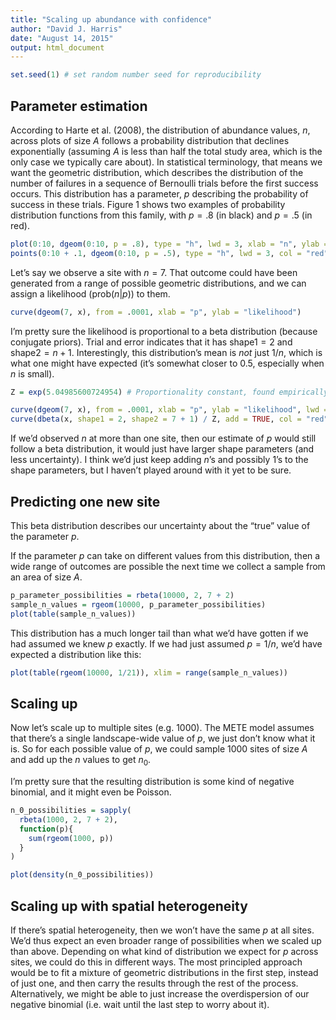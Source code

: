 ```yaml
---
title: "Scaling up abundance with confidence"
author: "David J. Harris"
date: "August 14, 2015"
output: html_document
---
```


```r
set.seed(1) # set random number seed for reproducibility
```

## Parameter estimation

According to Harte et al. (2008), the distribution of abundance values, $n$, across plots of size $A$ follows a probability distribution that declines exponentially (assuming $A$ is less than half the total study area, which is the only case we typically care about). In statistical terminology, that means we want the geometric distribution, which describes the distribution of the number of failures in a sequence of Bernoulli trials before the first success occurs.  This distribution has a parameter, $p$ describing the probability of success in these trials.  Figure 1 shows two examples of probability distribution functions from this family, with $p=.8$  (in black) and $p=.5$ (in red).

```r
plot(0:10, dgeom(0:10, p = .8), type = "h", lwd = 3, xlab = "n", ylab = "frequency")
points(0:10 + .1, dgeom(0:10, p = .5), type = "h", lwd = 3, col = "red")
```

Let's say we observe a site with $n=7$.  That outcome could have been generated from a range of possible geometric distributions, and we can assign a likelihood ($\mathrm{prob}(n|p)$) to them.

```r
curve(dgeom(7, x), from = .0001, xlab = "p", ylab = "likelihood")
```

I'm pretty sure the likelihood is proportional to a beta distribution (because conjugate priors). Trial and error indicates that it has $\mathrm{shape1} = 2$ and $\mathrm{shape2} = n + 1$. Interestingly, this distribution's mean is *not* just $1/n$, which is what one might have expected (it's somewhat closer to $0.5$, especially when $n$ is small).

```r
Z = exp(5.04985600724954) # Proportionality constant, found empirically

curve(dgeom(7, x), from = .0001, xlab = "p", ylab = "likelihood", lwd = 4)
curve(dbeta(x, shape1 = 2, shape2 = 7 + 1) / Z, add = TRUE, col = "red", lwd = 2)
```

If we'd observed $n$ at more than one site, then our estimate of $p$ would still follow a beta distribution, it would just have larger shape parameters (and less uncertainty). I think we'd just keep adding $n$'s and possibly $1$'s to the shape parameters, but I haven't played around with it yet to be sure.

## Predicting one new site

This beta distribution describes our uncertainty about the "true" value of the parameter $p$.

If the parameter $p$ can take on different values from this distribution, then a wide range of outcomes are possible the next time we collect a sample from an area of size $A$.

```r
p_parameter_possibilities = rbeta(10000, 2, 7 + 2)
sample_n_values = rgeom(10000, p_parameter_possibilities)
plot(table(sample_n_values))
```

This distribution has a much longer tail than what we'd have gotten if we had assumed we knew $p$ exactly. If we had just assumed $p = 1/n$, we'd have expected a distribution like this:

```r
plot(table(rgeom(10000, 1/21)), xlim = range(sample_n_values))
```

## Scaling up

Now let's scale up to multiple sites (e.g. 1000).  The METE model assumes that there's a single landscape-wide value of $p$, we just don't know what it is.  So for each possible value of $p$, we could sample 1000 sites of size $A$ and add up the $n$ values to get $n_0$.

I'm pretty sure that the resulting distribution is some kind of negative binomial, and it might even be Poisson.

```r
n_0_possibilities = sapply(
  rbeta(1000, 2, 7 + 2),
  function(p){
    sum(rgeom(1000, p))
  }
)

plot(density(n_0_possibilities))
```

## Scaling up with spatial heterogeneity

If there's spatial heterogeneity, then we won't have the same $p$ at all sites. We'd thus expect an even broader range of possibilities when we scaled up than above.  Depending on what kind of distribution we expect for $p$ across sites, we could do this in different ways. The most principled approach would be to fit a mixture of geometric distributions in the first step, instead of just one, and then carry the results through the rest of the process.  Alternatively, we might be able to just increase the overdispersion of our negative binomial (i.e. wait until the last step to worry about it).
